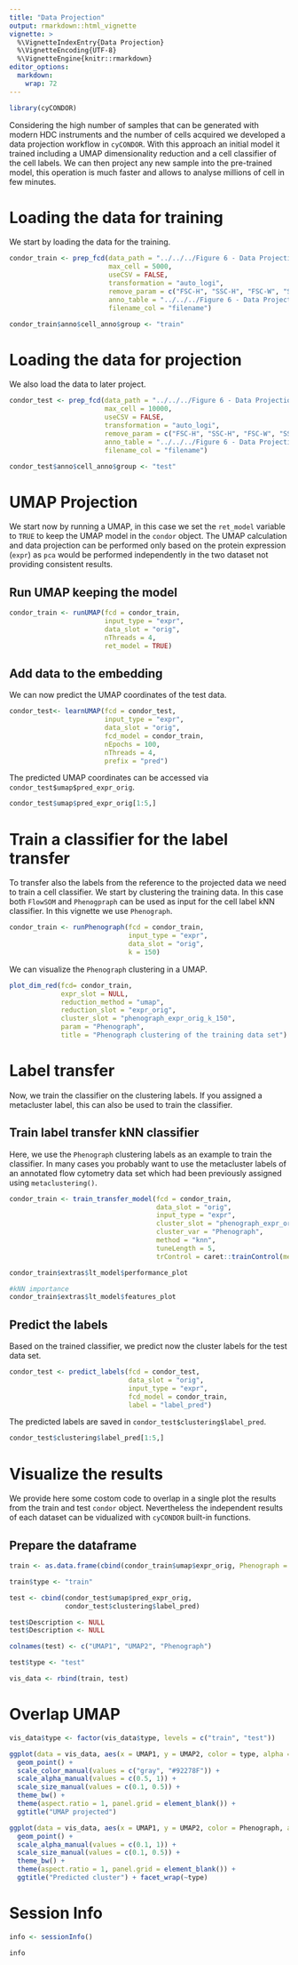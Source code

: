 ```yaml
---
title: "Data Projection"
output: rmarkdown::html_vignette
vignette: >
  %\VignetteIndexEntry{Data Projection}
  %\VignetteEncoding{UTF-8}
  %\VignetteEngine{knitr::rmarkdown}
editor_options: 
  markdown: 
    wrap: 72
---
```


```r
library(cyCONDOR)
```

Considering the high number of samples that can be generated with modern HDC instruments and the number of cells acquired we developed a data projection workflow in `cyCONDOR`. With this approach an initial model it trained including a UMAP dimensionality reduction and a cell classifier of the cell labels. We can then project any new sample into the pre-trained model, this operation is much faster and allows to analyse millions of cell in few minutes.

# Loading the data for training

We start by loading the data for the training.

```r
condor_train <- prep_fcd(data_path = "../../../Figure 6 - Data Projection/data_and_envs/fcs_train/", 
                         max_cell = 5000, 
                         useCSV = FALSE, 
                         transformation = "auto_logi", 
                         remove_param = c("FSC-H", "SSC-H", "FSC-W", "SSC-W", "Time", "live_dead"), 
                         anno_table = "../../../Figure 6 - Data Projection/data_and_envs/metadata_train.csv", 
                         filename_col = "filename")
```

```r
condor_train$anno$cell_anno$group <- "train"
```

# Loading the data for projection

We also load the data to later project.

```r
condor_test <- prep_fcd(data_path = "../../../Figure 6 - Data Projection/data_and_envs/fcs_test/",
                        max_cell = 10000,
                        useCSV = FALSE,
                        transformation = "auto_logi",
                        remove_param = c("FSC-H", "SSC-H", "FSC-W", "SSC-W", "Time", "live_dead"),
                        anno_table = "../../../Figure 6 - Data Projection/data_and_envs/metadata_test.csv",
                        filename_col = "filename")
```

```r
condor_test$anno$cell_anno$group <- "test"
```

# UMAP Projection

We start now by running a UMAP, in this case we set the `ret_model` variable to `TRUE` to keep the UMAP model in the `condor`  object. The UMAP calculation and data projection can be performed only based on the protein expression (`expr`) as `pca` would be performed independently in the two dataset not providing consistent results.

## Run UMAP keeping the model

```r
condor_train <- runUMAP(fcd = condor_train, 
                        input_type = "expr", 
                        data_slot = "orig", 
                        nThreads = 4,
                        ret_model = TRUE)
```

## Add data to the embedding

We can now predict the UMAP coordinates of the test data.

```r
condor_test<- learnUMAP(fcd = condor_test,
                        input_type = "expr", 
                        data_slot = "orig", 
                        fcd_model = condor_train,
                        nEpochs = 100, 
                        nThreads = 4, 
                        prefix = "pred")
```

The predicted UMAP coordinates can be accessed via `condor_test$umap$pred_expr_orig`.
```r
condor_test$umap$pred_expr_orig[1:5,]
```

# Train a classifier for the label transfer

To transfer also the labels from the reference to the projected data we need to train a cell classifier. We start by clustering the training data. In this case both `FlowSOM` and `Phenogpraph` can be used as input for the cell label kNN classifier. In this vignette we use `Phenograph`.

```r
condor_train <- runPhenograph(fcd = condor_train, 
                              input_type = "expr", 
                              data_slot = "orig", 
                              k = 150)
```

We can visualize the `Phenograph` clustering in a UMAP.

```r
plot_dim_red(fcd= condor_train,  
             expr_slot = NULL,
             reduction_method = "umap", 
             reduction_slot = "expr_orig", 
             cluster_slot = "phenograph_expr_orig_k_150",
             param = "Phenograph",
             title = "Phenograph clustering of the training data set")
```

# Label transfer

Now, we train the classifier on the clustering labels. If you assigned a metacluster label, this can also be used to train the classifier.

## Train label transfer kNN classifier

Here, we use the `Phenograph` clustering labels as an example to train the classifier. In many cases you probably want to use the metacluster labels of an annotated flow cytometry data set which had been previously assigned using `metaclustering()`.

```r
condor_train <- train_transfer_model(fcd = condor_train, 
                                     data_slot = "orig", 
                                     input_type = "expr", 
                                     cluster_slot = "phenograph_expr_orig_k_150",
                                     cluster_var = "Phenograph",
                                     method = "knn", 
                                     tuneLength = 5, 
                                     trControl = caret::trainControl(method = "cv"))
```

```r
condor_train$extras$lt_model$performance_plot
```

```r
#kNN importance
condor_train$extras$lt_model$features_plot
```


## Predict the labels

Based on the trained classifier, we predict now the cluster labels for the test data set.
```r
condor_test <- predict_labels(fcd = condor_test, 
                              data_slot = "orig", 
                              input_type = "expr", 
                              fcd_model = condor_train, 
                              label = "label_pred")
```

The predicted labels are saved in `condor_test$clustering$label_pred`.

```r
condor_test$clustering$label_pred[1:5,]
```

# Visualize the results

We provide here some costom code to overlap in a single plot the results from the train and test `condor` object. Nevertheless the independent results of each dataset can be vidualized with `cyCONDOR` built-in functions.

## Prepare the dataframe
```r
train <- as.data.frame(cbind(condor_train$umap$expr_orig, Phenograph = condor_train$clustering$phenograph_expr_orig_k_150[, 1]))

train$type <- "train"

test <- cbind(condor_test$umap$pred_expr_orig, 
              condor_test$clustering$label_pred)

test$Description <- NULL
test$Description <- NULL

colnames(test) <- c("UMAP1", "UMAP2", "Phenograph")

test$type <- "test"

vis_data <- rbind(train, test)
```

# Overlap UMAP
```r
vis_data$type <- factor(vis_data$type, levels = c("train", "test"))
```

```r
ggplot(data = vis_data, aes(x = UMAP1, y = UMAP2, color = type, alpha = type, size = type)) +
  geom_point() +
  scale_color_manual(values = c("gray", "#92278F")) +
  scale_alpha_manual(values = c(0.5, 1)) +
  scale_size_manual(values = c(0.1, 0.5)) +
  theme_bw() +
  theme(aspect.ratio = 1, panel.grid = element_blank()) + 
  ggtitle("UMAP projected")
```

```r
ggplot(data = vis_data, aes(x = UMAP1, y = UMAP2, color = Phenograph, alpha = type, size = type)) +
  geom_point() +
  scale_alpha_manual(values = c(0.1, 1)) +
  scale_size_manual(values = c(0.1, 0.5)) +
  theme_bw() +
  theme(aspect.ratio = 1, panel.grid = element_blank()) +
  ggtitle("Predicted cluster") + facet_wrap(~type)
```

# Session Info
```r
info <- sessionInfo()

info
```

